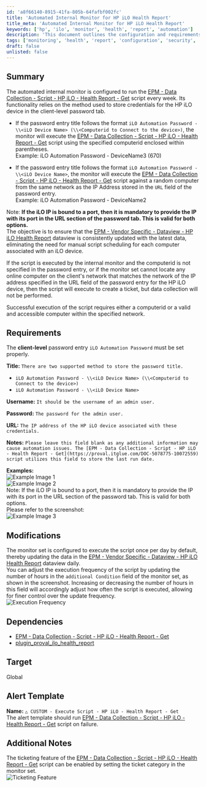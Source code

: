 ```yaml
---
id: 'a8f66140-8915-41fa-805b-64fafbf002fc'
title: 'Automated Internal Monitor for HP iLO Health Report'
title_meta: 'Automated Internal Monitor for HP iLO Health Report'
keywords: ['hp', 'ilo', 'monitor', 'health', 'report', 'automation']
description: 'This document outlines the configuration and requirements for the automated internal monitor that runs the HP iLO Health Report script weekly. It details how to properly store credentials, the execution process, and adjustments for update frequency, ensuring consistent data collection without manual scheduling.'
tags: ['monitoring', 'health', 'report', 'configuration', 'security', 'networking']
draft: false
unlisted: false
---
```

## Summary

The automated internal monitor is configured to run the [EPM - Data Collection - Script - HP iLO - Health Report - Get](https://proval.itglue.com/DOC-5078775-10072559) script every week. Its functionality relies on the method used to store credentials for the HP iLO device in the client-level password tab.

- If the password entry title follows the format `iLO Automation Password - \\<iLO Device Name> (\\<Computerid to Connect to the device>)`, the monitor will execute the [EPM - Data Collection - Script - HP iLO - Health Report - Get](https://proval.itglue.com/DOC-5078775-10072559) script using the specified computerid enclosed within parentheses.  
  Example: iLO Automation Password - DeviceName3 (670)

- If the password entry title follows the format `iLO Automation Password - \\<iLO Device Name>`, the monitor will execute the [EPM - Data Collection - Script - HP iLO - Health Report - Get](https://proval.itglue.com/DOC-5078775-10072559) script against a random computer from the same network as the IP Address stored in the `URL` field of the password entry.  
  Example: iLO Automation Password - DeviceName2

Note: **If the iLO IP is bound to a port, then it is mandatory to provide the IP with its port in the URL section of the password tab. This is valid for both options.**  
The objective is to ensure that the [EPM - Vendor Specific - Dataview - HP iLO Health Report](https://proval.itglue.com/DOC-5078775-10072561) dataview is consistently updated with the latest data, eliminating the need for manual script scheduling for each computer associated with an iLO device.

If the script is executed by the internal monitor and the computerid is not specified in the password entry, or if the monitor set cannot locate any online computer on the client's network that matches the network of the IP address specified in the URL field of the password entry for the HP iLO device, then the script will execute to create a ticket, but data collection will not be performed.

Successful execution of the script requires either a computerid or a valid and accessible computer within the specified network.

## Requirements

The **client-level** password entry `iLO Automation Password` must be set properly.

**Title:** `There are two supported method to store the password title.`
- `iLO Automation Password - \\<iLO Device Name> (\\<Computerid to Connect to the device>)`
- `iLO Automation Password - \\<iLO Device Name>`

**Username:** `It should be the username of an admin user.`

**Password:** `The password for the admin user.`

**URL:** `The IP address of the HP iLO device associated with these credentials.`

**Notes:** `Please leave this field blank as any additional information may cause automation issues. The [EPM - Data Collection - Script - HP iLO - Health Report - Get](https://proval.itglue.com/DOC-5078775-10072559) script utilizes this field to store the last run date.`

**Examples:**  
![Example Image 1](../../../static/img/Execute-Script---HP-iLO---Health-Report---Get/image_1.png)  
![Example Image 2](../../../static/img/Execute-Script---HP-iLO---Health-Report---Get/image_2.png)  
Note: If the iLO IP is bound to a port, then it is mandatory to provide the IP with its port in the URL section of the password tab. This is valid for both options.  
Please refer to the screenshot:  
![Example Image 3](../../../static/img/Execute-Script---HP-iLO---Health-Report---Get/image_3.png)

## Modifications

The monitor set is configured to execute the script once per day by default, thereby updating the data in the [EPM - Vendor Specific - Dataview - HP iLO Health Report](https://proval.itglue.com/DOC-5078775-10072561) dataview daily.  
You can adjust the execution frequency of the script by updating the number of hours in the `additional Condition` field of the monitor set, as shown in the screenshot. Increasing or decreasing the number of hours in this field will accordingly adjust how often the script is executed, allowing for finer control over the update frequency.  
![Execution Frequency](../../../static/img/Execute-Script---HP-iLO---Health-Report---Get/image_4.png)

## Dependencies

- [EPM - Data Collection - Script - HP iLO - Health Report - Get](https://proval.itglue.com/DOC-5078775-10072559)
- [plugin_proval_ilo_health_report](https://proval.itglue.com/DOC-5078775-10072560)

## Target

Global

## Alert Template

**Name:** `△ CUSTOM - Execute Script - HP iLO - Health Report - Get`  
The alert template should run [EPM - Data Collection - Script - HP iLO - Health Report - Get](https://proval.itglue.com/DOC-5078775-10072559) script on failure.

## Additional Notes

The ticketing feature of the [EPM - Data Collection - Script - HP iLO - Health Report - Get](https://proval.itglue.com/DOC-5078775-10072559) script can be enabled by setting the ticket category in the monitor set.  
![Ticketing Feature](../../../static/img/Execute-Script---HP-iLO---Health-Report---Get/image_5.png)












